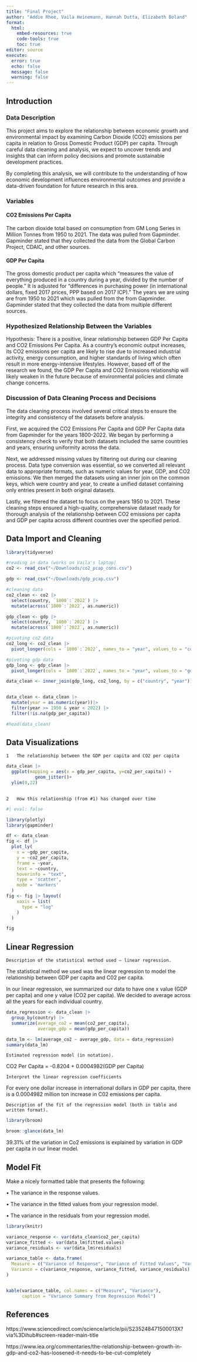 ```yaml
---
title: "Final Project"
author: "Addie Rhee, Vaila Heinemann, Hannah Dutta, Elizabeth Boland"
format: 
  html:
    embed-resources: true
    code-tools: true
    toc: true
editor: source
execute: 
  error: true
  echo: false
  message: false
  warning: false
---
```


## Introduction

### Data Description

This project aims to explore the relationship between economic growth and environmental impact by examining Carbon Dioxide (CO2) emissions per capita in relation to Gross Domestic Product (GDP) per capita. Through careful data cleaning and analysis, we expect to uncover trends and insights that can inform policy decisions and promote sustainable development practices.

By completing this analysis, we will contribute to the understanding of how economic development influences environmental outcomes and provide a data-driven foundation for future research in this area.

### Variables

#### CO2 Emissions Per Capita

The carbon dioxide total based on consumption from GM Long Series in Million Tonnes from 1950 to 2021. The data was pulled from Gapminder. Gapminder stated that they collected the data from the Global Carbon Project, CDAIC, and other sources.

#### GDP Per Capita

The gross domestic product per capita which “measures the value of everything produced in a country during a year, divided by the number of people.” It is adjusted for “differences in purchasing power (in international dollars, fixed 2017 prices, PPP based on 2017 ICP).” The years we are using are from 1950 to 2021 which was pulled from the from Gapminder. Gapminder stated that they collected the data from multiple different sources.

### Hypothesized Relationship Between the Variables

Hypothesis: There is a positive, linear relationship between GDP Per Capita and CO2 Emissions Per Capita. As a country’s economic output increases, its CO2 emissions per capita are likely to rise due to increased industrial activity, energy consumption, and higher standards of living which often result in more energy-intensive lifestyles. However, based off of the research we found, the GDP Per Capita and CO2 Emissions relationship will likely weaken in the future because of environmental policies and climate change concerns.

### Discussion of Data Cleaning Process and Decisions

The data cleaning process involved several critical steps to ensure the integrity and consistency of the datasets before analysis.

First, we acquired the CO2 Emissions Per Capita and GDP Per Capita data from Gapminder for the years 1800-2022. We began by performing a consistency check to verify that both datasets included the same countries and years, ensuring uniformity across the data.

Next, we addressed missing values by filtering out during our cleaning process.  Data type conversion was essential, so we converted all relevant data to appropriate formats, such as numeric values for year, GDP, and CO2 emissions. We then merged the datasets using an inner join on the common keys, which were country and year, to create a unified dataset containing only entries present in both original datasets.

Lastly, we filtered the dataset to focus on the years 1950 to 2021. These cleaning steps ensured a high-quality, comprehensive dataset ready for thorough analysis of the relationship between CO2 emissions per capita and GDP per capita across different countries over the specified period.

## Data Import and Cleaning

```r
library(tidyverse)
```

```r
#reading in data (works on Vaila's laptop)
co2 <- read_csv("~/Downloads/co2_pcap_cons.csv")

gdp <- read_csv("~/Downloads/gdp_pcap.csv")

```

```r
#cleaning data
co2_clean <- co2 |> 
  select(country, `1800`:`2022`) |> 
  mutate(across(`1800`:`2022`, as.numeric))

gdp_clean <- gdp |> 
  select(country, `1800`:`2022`) |> 
  mutate(across(`1800`:`2022`, as.numeric))

#pivoting co2 data
co2_long <- co2_clean |> 
  pivot_longer(cols = `1800`:`2022`, names_to = "year", values_to = "co2_per_capita")

#pivoting gdp data
gdp_long <- gdp_clean |> 
  pivot_longer(cols = `1800`:`2022`, names_to = "year", values_to = "gdp_per_capita")

data_clean <- inner_join(gdp_long, co2_long, by = c("country", "year"))


data_clean <- data_clean |>
  mutate(year = as.numeric(year))|>
  filter(year >= 1950 & year < 2022) |>
  filter(!is.na(gdp_per_capita))

#head(data_clean)
```

## Data Visualizations

```         
1   The relationship between the GDP per capita and CO2 per capita
```

```r
data_clean |>
  ggplot(mapping = aes(x = gdp_per_capita, y=co2_per_capita)) +
           geom_jitter()+
  ylim(0,22)
        
```

```         
2   How this relationship (from #1) has changed over time
```
```r
#| eval: false

library(plotly)
library(gapminder)

df <- data_clean
fig <- df |>
  plot_ly(
    x = ~gdp_per_capita, 
    y = ~co2_per_capita, 
    frame = ~year, 
    text = ~country, 
    hoverinfo = "text",
    type = 'scatter',
    mode = 'markers'
  )
fig <- fig |> layout(
    xaxis = list(
      type = "log"
    )
  )

fig

```


## Linear Regression

```         
Description of the statistical method used – linear regression.
```
The statistical method we used was the linear regression to model the relationship between GDP per capita and C02 per capita.

In our linear regression, we summarized our data to have one x value (GDP per capita) and one y value (CO2 per capita). We decided to average across all the years for each individual country.

```r

data_regression <- data_clean |>
  group_by(country) |>
  summarize(average_co2 = mean(co2_per_capita), 
            average_gdp = mean(gdp_per_capita))

data_lm <- lm(average_co2 ~ average_gdp, data = data_regression)
summary(data_lm)
```

```         
Estimated regression model (in notation).
```

CO2 Per Capita = -0.8204 + 0.0004982(GDP per Capita)

```
Interpret the linear regression coefficients
```

For every one dollar increase in international dollars in GDP per capita, there is a 0.0004982 million ton increase in C02 emissions per capita.

```        
Description of the fit of the regression model (both in table and written format).
```

```r
library(broom)

broom::glance(data_lm)
```


39.31% of the variation in Co2 emissions is explained by variation in GDP per capita in our linear model.

## Model Fit

Make a nicely formatted table that presents the following:

• The variance in the response values.

• The variance in the fitted values from your regression model.

• The variance in the residuals from your regression model.

```r

library(knitr)

variance_response <- var(data_clean$co2_per_capita)
variance_fitted <- var(data_lm$fitted.values)
variance_residuals <- var(data_lm$residuals)

variance_table <- data.frame(
  Measure = c("Variance of Response", "Variance of Fitted Values", "Variance of Residuals"),
  Variance = c(variance_response, variance_fitted, variance_residuals)
)


kable(variance_table, col.names = c("Measure", "Variance"), 
      caption = "Variance Summary from Regression Model")


```

## References

https://www.sciencedirect.com/science/article/pii/S235248471500013X?via%3Dihub#screen-reader-main-title

https://www.iea.org/commentaries/the-relationship-between-growth-in-gdp-and-co2-has-loosened-it-needs-to-be-cut-completely
